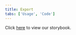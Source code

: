```yaml
---
title: Export
tabs: ['Usage', 'Code']
---
```


Click [here](https://pages.github.ibm.com/cloud-integration-design/ide-components/?path=/story/under-construction-ide-exporting--simple-success-example) to view our storybook.
